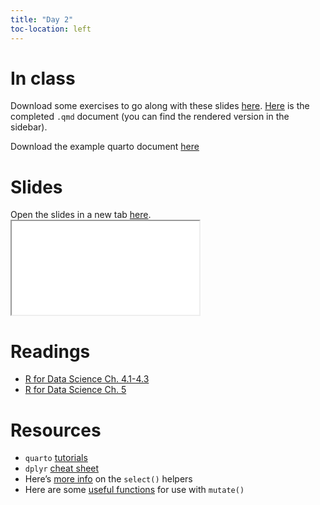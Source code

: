 ```yaml
---
title: "Day 2"
toc-location: left
---
```


# In class

Download some exercises to go along with these slides [here](exercises/_exercises_day_2.qmd). [Here](exerci_exercises_day_2_inclass.qmd) is the completed `.qmd` document (you can find the rendered version in the sidebar).

Download the example quarto document [here](https://quarto.org/docs/get-started/hello/rstudio/_hello.qmd)

# Slides

Open the slides in a new tab [here](slides/wrangling.html).
<div>
```{=html}
<iframe class="slide-deck" src="slides/wrangling.html"></iframe>
```

</div>


# Readings

- [R for Data Science Ch. 4.1-4.3](https://r4ds.hadley.nz/data-transform.html)
- [R for Data Science Ch. 5](https://r4ds.hadley.nz/workflow-style.html)

# Resources

- `quarto` [tutorials]()
- `dplyr` [cheat sheet](https://posit.co/wp-content/uploads/2022/10/data-transformation-1.pdf)
- Here's [more info](https://tidyselect.r-lib.org/reference/select_helpers.html) on the `select()` helpers
- Here are some [useful functions](https://dplyr.tidyverse.org/reference/mutate.html#useful-mutate-functions) for use with `mutate()`